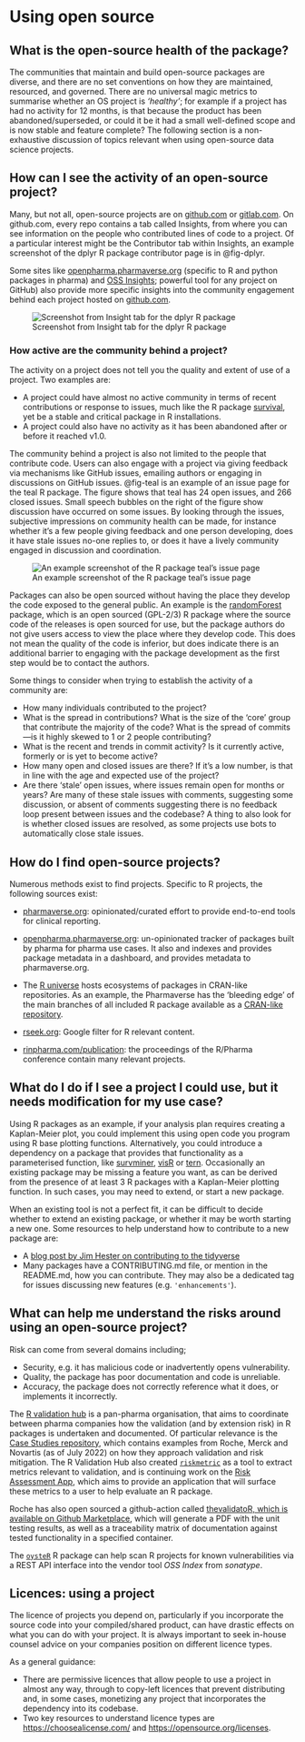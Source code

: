 # Using open source

## What is the open-source health of the package?

The communities that maintain and build open-source packages are diverse, and there are no set conventions on how they are maintained, resourced, and governed. There are no universal magic metrics to summarise whether an OS project is _'healthy'_; for example if a project has had no activity for 12 months, is that because the product has been abandoned/superseded, or could it be it had a small well-defined scope and is now stable and feature complete? The following section is a non-exhaustive discussion of topics relevant when using open-source data science projects.

## How can I see the activity of an open-source project?

Many, but not all, open-source projects are on [github.com](https://github.com) or [gitlab.com](https://gitlab.com). On github.com, every repo contains a tab called Insights, from where you can see information on the people who contributed lines of code to a project. Of a particular interest might be the Contributor tab within Insights, an example screenshot of the dplyr R package contributor page is in @fig-dplyr.

Some sites like [openpharma.pharmaverse.org](http://openpharma.pharmaverse.org) (specific to R and python packages in pharma) and [OSS Insights](https://ossinsight.io/); powerful tool for any project on GitHub) also provide more specific insights into the community engagement behind each project hosted on [github.com](https://github.com/).

![Screenshot from Insight tab for the dplyr R package](assets/ghdplyr.png){#fig-dplyr}

### How active are the community behind a project?

The activity on a project does not tell you the quality and extent of use of a project. Two examples are:

 - A project could have almost no active community in terms of recent contributions or response to issues, much like the R package [survival](https://github.com/therneau/survival), yet be a stable and critical package in R installations. 
 - A project could also have no activity as it has been abandoned after or before it reached v1.0.

The community behind a project is also not limited to the people that contribute code. Users can also engage with a project via giving feedback via mechanisms like GitHub issues, emailing authors or engaging in discussions on GitHub issues. @fig-teal is an example of an issue page for the teal R package. The figure shows that teal has 24 open issues, and 266 closed issues. Small speech bubbles on the right of the figure show discussion have occurred on some issues. By looking through the issues, subjective impressions on community health can be made, for instance whether it's a few people giving feedback and one person developing, does it have stale issues no-one replies to, or does it have a lively community engaged in discussion and coordination.

![An example screenshot of the R package teal's issue page](assets/teal.png){#fig-teal}

Packages can also be open sourced without having the place they develop the code exposed to the general public. An example is the [randomForest](https://www.stat.berkeley.edu/~breiman/RandomForests/) package, which is an open sourced (GPL-2/3) R package where the source code of the releases is open sourced for use, but the package authors do not give users access to view the place where they develop code. This does not mean the quality of the code is inferior, but does indicate there is an additional barrier to engaging with the package development as the first step would be to contact the authors.

Some things to consider when trying to establish the activity of a community are:

 - How many individuals contributed to the project?
 - What is the spread in contributions? What is the size of the 'core' group that contribute the majority of the code? What is the spread of commits---is it highly skewed to 1 or 2 people contributing?
 - What is the recent and trends in commit activity? Is it currently active, formerly or is yet to become active?
 - How many open and closed issues are there? If it's a low number, is that in line with the age and expected use of the project?
 - Are there 'stale' open issues, where issues remain open for months or years? Are many of these stale issues with comments, suggesting some discussion, or absent of comments suggesting there is no feedback loop present between issues and the codebase? A thing to also look for is whether closed issues are resolved, as some projects use bots to automatically close stale issues.

## How do I find open-source projects?

Numerous methods exist to find projects. Specific to R projects, the following sources exist:

 - [pharmaverse.org](http://pharmaverse.org): opinionated/curated effort to provide end-to-end tools for  clinical reporting.
 - [openpharma.pharmaverse.org](http://openpharma.pharmaverse.org): un-opinionated tracker of packages built by pharma for pharma use  cases. It also and indexes and provides package metadata in a dashboard, and provides metadata to  pharmaverse.org.

 - The [R universe](https://r-universe.dev/search/) hosts ecosystems of packages in CRAN-like repositories.  As an example, the Pharmaverse has the 'bleeding edge' of the main branches of all included R package  available as a [CRAN-like repository](https://pharmaverse.r-universe.dev/builds).
 - [rseek.org](http://rseek.org): Google filter for R relevant content.
 - [rinpharma.com/publication](http://rinpharma.com/publication): the proceedings of the R/Pharma conference contain many relevant projects.

## What do I do if I see a project I could use, but it needs modification for my use case?

Using R packages as an example, if your analysis plan requires creating a Kaplan-Meier plot, you could implement this using open code you program using R base plotting functions. Alternatively, you could introduce a dependency on a package that provides that functionality as a parameterised function, like [survminer](https://github.com/kassambara/survminer/), [visR](https://github.com/openpharma/visR/) or [tern](https://github.com/insightsengineering/tern/). Occasionally an existing package may be missing a feature you want, as can be derived from the presence of at least 3 R packages with a Kaplan-Meier plotting function. In such cases, you may need to extend, or start a new package.

When an existing tool is not a perfect fit, it can be difficult to decide whether to extend an existing package, or whether it may be worth starting a new one. Some resources to help understand how to contribute to a new package are:

- A [blog post by Jim Hester on contributing to the tidyverse](https://www.tidyverse.org/blog/2017/08/contributing/)
- Many packages have a CONTRIBUTING.md file, or mention in the README.md, how you can contribute. They may also be a dedicated tag for issues discussing new features (e.g. `'enhancements'`).

## What can help me understand the risks around using an open-source project?

Risk can come from several domains including;

- Security, e.g. it has malicious code or inadvertently opens vulnerability.
- Quality, the package has poor documentation and code is unreliable.
- Accuracy, the package does not correctly reference what it does, or implements it incorrectly.

The [R validation hub](https://pharmar.org) is a pan-pharma organisation, that aims to coordinate between pharma companies how the validation (and by extension risk) in R packages is undertaken and documented. Of particular relevance is the [Case Studies repository](https://github.com/pharmaR/case_studies), which contains examples from Roche, Merck and Novartis (as of July 2022) on how they approach validation and risk mitigation. The R Validation Hub also created [`riskmetric`](https://www.pharmar.org/risk/) as a tool to extract metrics relevant to validation, and is continuing work on the [Risk Assessment App](https://github.com/pharmaR/risk_assessment), which aims to provide an application that will surface these metrics to a user to help evaluate an R package.

Roche has also open sourced a github-action called [thevalidatoR, which is available on Github Marketplace](https://github.com/marketplace/actions/r-package-validation-report), which will generate a PDF with the unit testing results, as well as a traceability matrix of documentation against tested functionality in a specified container.

The [`oysteR`](https://github.com/sonatype-nexus-community/oysteR) R package can help scan R projects for known vulnerabilities via a REST API interface into the vendor tool _OSS Index_ from _sonatype_.

## Licences: using a project

The licence of projects you depend on, particularly if you incorporate the source code into your compiled/shared product, can have drastic effects on what you can do with your project. It is always important to seek in-house counsel advice on your companies position on different licence types.

As a general guidance:

 - There are permissive licences that allow people to use a project in almost any way, through to copy-left licences that prevent distributing and, in some cases, monetizing any project that incorporates the dependency into its codebase.
 - Two key resources to understand licence types are <https://choosealicense.com/> and <https://opensource.org/licenses>.
